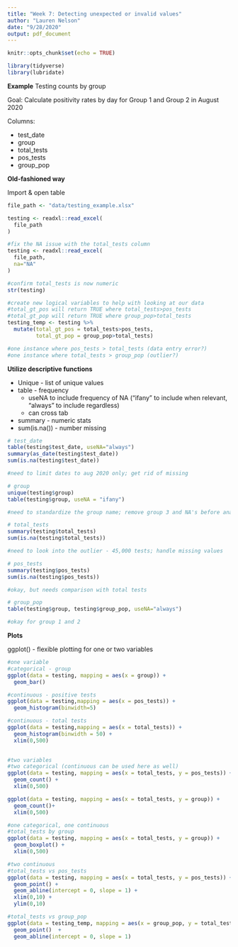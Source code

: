 ```yaml
---
title: "Week 7: Detecting unexpected or invalid values"
author: "Lauren Nelson"
date: "9/28/2020"
output: pdf_document
---
```


```r
knitr::opts_chunk$set(echo = TRUE)

library(tidyverse)
library(lubridate)
```

**Example**
Testing counts by group

Goal: Calculate positivity rates by day for Group 1 and Group 2 in August 2020

Columns:

* test_date
* group
* total_tests
* pos_tests
* group_pop


**Old-fashioned way**

Import & open table 
```r

file_path <- "data/testing_example.xlsx"

testing <- readxl::read_excel(
  file_path
)

#fix the NA issue with the total_tests column
testing <- readxl::read_excel(
  file_path,
  na="NA"
)

#confirm total_tests is now numeric
str(testing)

#create new logical variables to help with looking at our data
#total_gt_pos will return TRUE where total_tests>pos_tests
#total_gt_pop will return TRUE where group_pop>total_tests
testing_temp <- testing %>%
  mutate(total_gt_pos = total_tests>pos_tests,
         total_gt_pop = group_pop>total_tests)

#one instance where pos_tests > total_tests (data entry error?)
#one instance where total_tests > group_pop (outlier?)

```

**Utilize descriptive functions**

* Unique - list of unique values
* table - frequency
  + useNA to include frequency of NA ("ifany" to include when relevant, "always" to include regardless)
  + can cross tab
* summary - numeric stats
* sum(is.na()) - number missing
```r
# test_date
table(testing$test_date, useNA="always")
summary(as_date(testing$test_date))
sum(is.na(testing$test_date))

#need to limit dates to aug 2020 only; get rid of missing

# group
unique(testing$group)
table(testing$group, useNA = "ifany")

#need to standardize the group name; remove group 3 and NA's before analyzing

# total_tests
summary(testing$total_tests)
sum(is.na(testing$total_tests))

#need to look into the outlier - 45,000 tests; handle missing values

# pos_tests
summary(testing$pos_tests)
sum(is.na(testing$pos_tests))

#okay, but needs comparison with total tests

# group_pop
table(testing$group, testing$group_pop, useNA="always")

#okay for group 1 and 2


```

**Plots**

ggplot() - flexible plotting for one or two variables
```r

#one variable
#categorical - group
ggplot(data = testing, mapping = aes(x = group)) +
  geom_bar()

#continuous - positive tests
ggplot(data = testing,mapping = aes(x = pos_tests)) +
  geom_histogram(binwidth=5)

#continuous - total tests
ggplot(data = testing,mapping = aes(x = total_tests)) +
  geom_histogram(binwidth = 50) +
  xlim(0,500)
  
```

```r

#two variables
#two categorical (continuous can be used here as well)
ggplot(data = testing, mapping = aes(x = total_tests, y = pos_tests)) + 
  geom_count() +
  xlim(0,500)

ggplot(data = testing, mapping = aes(x = total_tests, y = group)) + 
  geom_count()+
  xlim(0,500)

#one categorical, one continuous 
#total_tests by group
ggplot(data = testing, mapping = aes(x = total_tests, y = group)) + 
  geom_boxplot() +
  xlim(0,500)

#two continuous
#total_tests vs pos_tests
ggplot(data = testing, mapping = aes(x = total_tests, y = pos_tests)) + 
  geom_point() +
  geom_abline(intercept = 0, slope = 1) +
  xlim(0,10) +
  ylim(0,10)

#total_tests vs group_pop
ggplot(data = testing_temp, mapping = aes(x = group_pop, y = total_tests)) + 
  geom_point()  +
  geom_abline(intercept = 0, slope = 1) 

```








